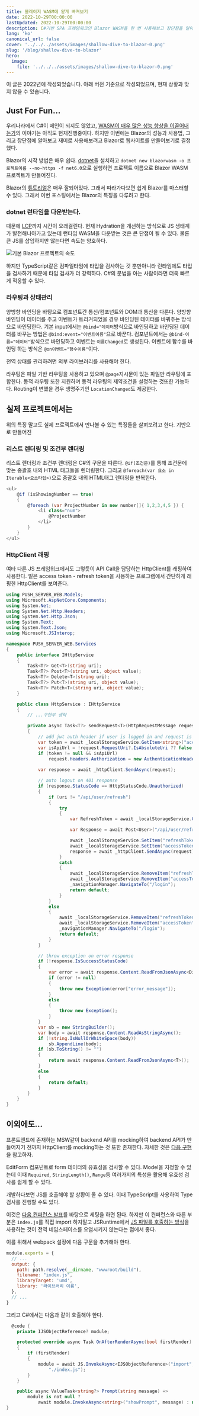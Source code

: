 ```yaml
---
title: 블레이저 WASM에 얕게 빠져보기
date: 2022-10-29T00:00:00
lastUpdated: 2022-10-29T00:00:00
description: C#기반 SPA 프레임워크인 Blazor WASM을 한 번 사용해보고 장단점을 알아보자.
lang: 'ko'
canonical_url: false
cover: '../../../assets/images/shallow-dive-to-blazor-0.png'
slug: '/blog/shallow-dive-to-blazor'
hero:
  image:
    file: '../../../assets/images/shallow-dive-to-blazor-0.png'
---
```



<Aside type="caution">
  이 글은 2022년에 작성되었습니다. 아래 버전 기준으로 작성되었으며, 현재 상황과 맞지 않을 수 있습니다.
  <PackageVersion versions={[['dotnet', '6']]} />
</Aside>

## Just For Fun...

우리나라에서 C#이 메인이 되지도 않았고, [WASM이 매우 많은 성능 향상을 이끌어내는가](https://zaplib.com/docs/blog_post_mortem.html)의 이야기는 아직도 현재진행중이다. 하지만 이번에는 Blazor의 성능과 사용법, 그리고 장단점에 알아보고 재미로 사용해보려고 Blazor로 웹사이트를 만들어보기로 결정했다.

Blazor의 시작 방법은 매우 쉽다. [dotnet](https://dotnet.microsoft.com/en-us/download)을 설치하고 `dotnet new blazorwasm -o 프로젝트이름 --no-https -f net6.0`으로 실행하면 프로젝트 이름으로 Blazor WASM 프로젝트가 만들어진다.

Blazor의 [튜토리얼](https://learn.microsoft.com/ko-kr/aspnet/core/blazor)은 매우 잘되어있다. 그래서 따라가다보면 쉽게 Blazor를 마스터할 수 있다. 그래서 이번 포스팅에서는 Blazor의 특징을 다루려고 한다.

### dotnet 런타임을 다운받는다.

때문에 [LCP](https://web.dev/lcp/)까지 시간이 오래걸린다. 현재 Hydration을 개선하는 방식으로 JS 생태계가 발전해나아가고 있는데 런타임 WASM을 다운받는 것은 큰 단점이 될 수 있다. 물론 큰 JS를 삽입하지만 않는다면 속도는 양호하다.

![기본 Blazor 프로젝트의 속도](../../../assets/images/shallow-dive-to-blazor-1.png)

하지만 TypeScript같은 컴파일타임에 타입을 검사하는 것 뿐만아니라 런타임에도 타입을 검사하기 때문에 타입 검사가 더 강력하다. C#의 문법을 아는 사람이라면 더욱 빠르게 적응할 수 있다.

### 라우팅과 상태관리

양방향 바인딩을 바탕으로 컴포넌트간 통신/컴포넌트와 DOM과 통신을 다룬다. 양방향 바인딩이 데이터를 주고 이벤트가 트리거되었을 경우 바인딩된 데이터를 바꿔주는 방식으로 바인딩한다. 기본 input에서는 `@bind="데이터`방식으로 바인딩하고 바인딩된 데이터를 바꾸는 방법은 `@bind:event="이벤트이름"`으로 바꾼다. 컴포넌트에서는 `@bind-이름="데이터"`방식으로 바인딩하고 이벤트는 `이름Changed`로 생성된다. 이벤트에 함수를 바인딩 하는 방식은 `@on이벤트="함수이름"`이다.

전역 상태를 관리하려면 외부 라이브러리를 사용해야 한다.

라우팅은 파일 기반 라우팅을 사용하고 있으며 `@page`지시문이 있는 파일만 라우팅에 포함한다. 동적 라우팅 또한 지원하며 동적 라우팅의 제약조건을 설정하는 것또한 가능하다. Routing이 변했을 경우 생명주기인 `LocationChanged`도 제공한다.

## 실제 프로젝트에서는

위의 특징 말고도 실제 프로젝트에서 만나볼 수 있는 특징들을 살펴보려고 한다.[]() 기반으로 만들어진 [](https://github.com/SimYunSup/PUSH_SERVER_WEB)

### 리스트 렌더링 및 조건부 렌더링

리스트 렌더링과 조건부 렌더링은 C#의 구문을 따른다. `@if(조건문)`를 통해 조건문에 맞는 중괄호 내의 HTML 태그들을 렌더링한다. 그리고 `@foreach(var 요소 in Iterable<요소타입>)`으로 중괄호 내의 HTML태그 렌더링을 반복한다.

```cs
<ul>
    @if (isShowingNumber == true)
    {
        @foreach (var ProjectNumber in new number[]{ 1,2,3,4,5 }) {
            <li class="num">
                @ProjectNumber
            </li>
        }
    }
</ul>
```

### HttpClient 래핑

여타 다른 JS 프레임워크에서도 그렇듯이 API Call을 담당하는 HttpClient를 래핑하여 사용한다. 밑은 access token - refresh token을 사용하는 프로그램에서 간단하게 래핑한 HttpClient를 보여준다.

```cs
using PUSH_SERVER_WEB.Models;
using Microsoft.AspNetCore.Components;
using System.Net;
using System.Net.Http.Headers;
using System.Net.Http.Json;
using System.Text;
using System.Text.Json;
using Microsoft.JSInterop;

namespace PUSH_SERVER_WEB.Services
{
    public interface IHttpService
    {
        Task<T?> Get<T>(string uri);
        Task<T?> Post<T>(string uri, object value);
        Task<T?> Delete<T>(string uri);
        Task<T?> Put<T>(string uri, object value);
        Task<T?> Patch<T>(string uri, object value);
    }

    public class HttpService : IHttpService
    {
        // ...구현부 생략

        private async Task<T?> sendRequest<T>(HttpRequestMessage request, string uri)
        {
            // add jwt auth header if user is logged in and request is to the api url
            var token = await _localStorageService.GetItem<string>("accessToken");
            var isApiUrl = !request.RequestUri?.IsAbsoluteUri ?? false;
            if (token != null && isApiUrl)
                request.Headers.Authorization = new AuthenticationHeaderValue("Bearer", token);
            
            var response = await _httpClient.SendAsync(request);

            // auto logout on 401 response
            if (response.StatusCode == HttpStatusCode.Unauthorized)
            {
                if (uri != "/api/user/refresh")
                {
                    try
                    {
                        var RefreshToken = await _localStorageService.GetItem<string>("refreshToken");

                        var Response = await Post<User>("/api/user/refresh", new { refresh_token= RefreshToken });

                        await _localStorageService.SetItem("refreshToken", Response?.refresh_token);
                        await _localStorageService.SetItem("accessToken", Response?.access_token);
                        response = await _httpClient.SendAsync(request);
                    }
                    catch
                    {
                        await _localStorageService.RemoveItem("refreshToken");
                        await _localStorageService.RemoveItem("accessToken");
                        _navigationManager.NavigateTo("/login");
                        return default;
                    }
                }
                else
                {
                    await _localStorageService.RemoveItem("refreshToken");
                    await _localStorageService.RemoveItem("accessToken");
                    _navigationManager.NavigateTo("/login");
                    return default;
                }
            }

            // throw exception on error response
            if (!response.IsSuccessStatusCode)
            {
                var error = await response.Content.ReadFromJsonAsync<Dictionary<string, string>>();
                if (error != null)
                {
                    throw new Exception(error["error_message"]);
                }
                else
                {
                    throw new Exception();
                }
            }
            var sb = new StringBuilder();
            var body = await response.Content.ReadAsStringAsync();
            if (!string.IsNullOrWhiteSpace(body))
                sb.AppendLine(body);
            if (sb.ToString() != "")
            {
                return await response.Content.ReadFromJsonAsync<T>();
            }
            else
            {
                return default;
            }
        }
    }
}
```

## 이외에도...

프론트엔드에 존재하는 MSW같이 backend API를 mocking하여 backend API가 만들어지기 전까지 HttpClient를 mocking하는 것 또한 존재한다. 자세한 것은 [다음 구현](https://jasonwatmore.com/post/2020/08/13/blazor-webassembly-jwt-authentication-example-tutorial#fake-backend-handler-cs)을 참고하자.

EditForm 컴포넌트로 form 데이터의 유효성을 검사할 수 있다. Model을 지정할 수 있는데 이때 `Required`, `StringLength()`, `Range`등 여러가지의 특성을 활용해 유효성 검사를 쉽게 할 수 있다.

개발하다보면 JS를 호출해야 할 상황이 올 수 있다. 이때 TypeScript를 사용하여 Type 검사를 진행할 수도 있다.

이것은 [다음 컨퍼런스 발표](https://forum.dotnetdev.kr/t/blazor-webassembly-webpack-sass-typescript-net-conf-2022-x-seoul-replay/3087)를 바탕으로 세팅을 하면 된다. 하지만 이 컨퍼런스와 다른 부분은 `index.js`를 직접 import 하지말고 JSRuntime에서 [JS 파일를 호출하는 방식](https://learn.microsoft.com/ko-kr/aspnet/core/blazor/javascript-interoperability/call-javascript-from-dotnet?view=aspnetcore-6.0#javascript-isolation-in-javascript-modules)을 사용하는 것이 전역 네임스페이스를 오염시키지 않는다는 점에서 좋다.

이를 위해서 webpack 설정에 다음 구문을 추가해야 한다.

```js
module.exports = {
  // ...
  output: {
    path: path.resolve(__dirname, "wwwroot/build"),
    filename: "index.js",
    libraryTarget: 'umd',
    library: '라이브러리 이름',
  },
  // ...
}
```

그리고 C#에서는 다음과 같이 호출해야 한다.
```cs
  @code {
    private IJSObjectReference? module;

    protected override async Task OnAfterRenderAsync(bool firstRender)
    {
        if (firstRender)
        {
            module = await JS.InvokeAsync<IJSObjectReference>("import", 
                "./index.js");
        }
    }

    public async ValueTask<string?> Prompt(string message) =>
        module is not null ? 
            await module.InvokeAsync<string>("showPrompt", message) : null;
}
```